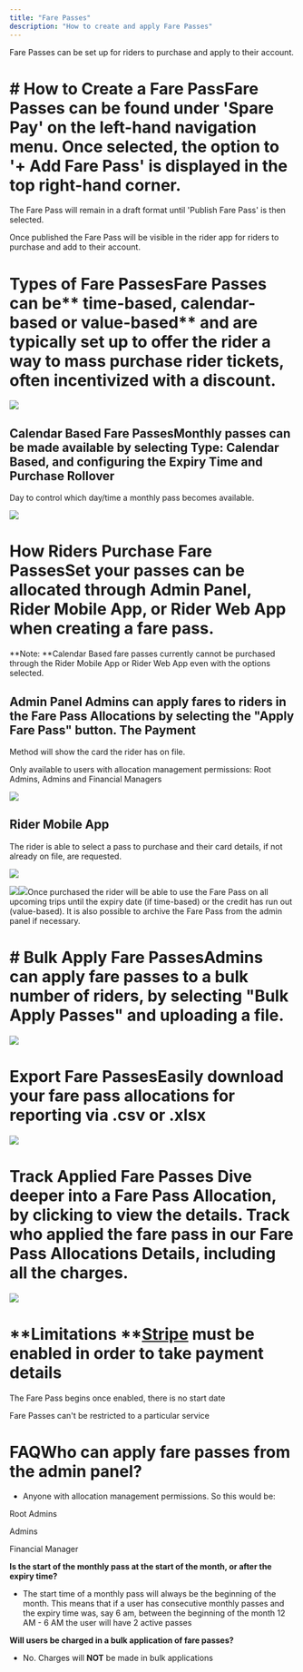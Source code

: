 ```yaml
---
title: "Fare Passes"
description: "How to create and apply Fare Passes"
---
```


Fare Passes can be set up for riders to purchase and apply to their account. 

# # **How to Create a Fare Pass**Fare Passes can be found under 'Spare Pay' on the left-hand navigation menu. Once selected, the option to '+ Add Fare Pass' is displayed in the top right-hand corner. 

The Fare Pass will remain in a draft format until 'Publish Fare Pass' is then selected.  

Once published the Fare Pass will be visible in the rider app for riders to purchase and add to their account.

# **Types of Fare Passes**Fare Passes can be** time-based, calendar-based or value-based** and are typically set up to offer the rider a way to mass purchase rider tickets, often incentivized with a discount.

![](https://downloads.intercomcdn.com/i/o/985388778/b5e25de43eb0acfd41dee3d7/image.png?expires=1753820100&signature=9174db4f0808713cb020b642e1eed5fa0087efab2a9d7ddffe727425fde348a8&req=fSgiFcF2moZXFb4f3HP0gKbBgqPYobuApCl7jgnXX2Sq1RWF2LJ2PToWfs1l%0A%2B2k%3D%0A)

## Calendar Based Fare PassesMonthly passes can be made available by selecting Type: Calendar Based, and configuring the Expiry Time and Purchase Rollover 

Day to control which day/time a monthly pass becomes available. 

![](https://downloads.intercomcdn.com/i/o/985392333/d502b23efbeffd15821e7a64/image.png?expires=1753820100&signature=67a386969d8910b37b656f73938d47af7cdc397b4cef97b451da96409db3e9a1&req=fSgiFcB8noJcFb4f3HP0gHWpf8%2BA%2Ft1UhZOrZDyAADS7HPzPsNsAvfD0Xrv3%0Ae7M%3D%0A)

# How Riders Purchase Fare PassesSet your passes can be allocated through Admin Panel, Rider Mobile App, or Rider Web App when creating a fare pass. 

**Note: **Calendar Based fare passes currently cannot be purchased through the Rider Mobile App or Rider Web App even with the options selected.

## Admin Panel Admins can apply fares to riders in the Fare Pass Allocations by selecting the "Apply Fare Pass" button. The Payment 

Method will show the card the rider has on file. 

Only available to users with allocation management permissions: Root Admins, Admins and Financial Managers

![](https://downloads.intercomcdn.com/i/o/985394373/4d458a8b61389e903dfe4f6d/image.png?expires=1753820100&signature=64b63f992e87bd9da5983dfd60149485e6fc71edb8c964f2139e93462b9a1407&req=fSgiFcB6noZcFb4f3HP0gLBYCV3qDmwCGs%2Ba2ekHkPGBbRDObplURI1XgV92%0AHcc%3D%0A)

## Rider Mobile App

The rider is able to select a pass to purchase and their card details, if not already on file, are requested.

![](https://downloads.intercomcdn.com/i/o/392015346/440a09cbab2353a6b92a5d07/Screen+Shot+2021-09-20+at+10.39.26+AM.png?expires=1753820100&signature=d40b872e58f1fc0272b5487df1e3d8061e5dd44f0fb8a2782a4261ceb5b88b2c&req=dyklFsh7noVZFb4f3HP0gNHK7DFBjMjnug2XC%2Fq6tKI4C08ZDf9pTOpSXMeV%0AtGU%3D%0A)

![](https://downloads.intercomcdn.com/i/o/392127511/09a5da414dba069687fc36b9/Screen+Shot+2021-09-20+at+2.56.10+PM.png?expires=1753820100&signature=70f62a4e4b2cee55c1f7582a0bdee1d3002ae24b1e892ff0d7957152ae05cfb1&req=dyklF8t5mIBeFb4f3HP0gMGXDBBO1jieAbVb%2BU9WOCa%2B%2F90BXUG7vp9R0CEC%0AIQ0%3D%0A)![](https://downloads.intercomcdn.com/i/o/392127582/3b8ca887a67da1b711b4425d/Screen+Shot+2021-09-20+at+2.56.17+PM.png?expires=1753820100&signature=83bf9cac6274214f2c7cdce3b3fd2d7a3074cf58319c1f2f81ab40a3936bb1a5&req=dyklF8t5mIldFb4f3HP0gJBrGhCUW9oaRu4TAPfKpi7%2BNAsT2zg9yqL%2FAyWX%0ARb0%3D%0A)Once purchased the rider will be able to use the Fare Pass on all upcoming trips until the expiry date (if time-based) or the credit has run out (value-based). It is also possible to archive the Fare Pass from the admin panel if necessary. 

# # Bulk Apply Fare PassesAdmins can apply fare passes to a bulk number of riders, by selecting "Bulk Apply Passes" and uploading a file. 

![](https://downloads.intercomcdn.com/i/o/985395573/80ecffca81067ce21823737f/image.png?expires=1753820100&signature=302b2250aab89ff5ecc46571faaa0da2111e5be1889bdfe823d9da9b1d5475b6&req=fSgiFcB7mIZcFb4f3HP0gOpUQsx5h5jvis4JzDoOrKjTqbBTddM9YWyFiL0K%0AKEw%3D%0A)

# Export Fare PassesEasily download your fare pass allocations for reporting via .csv or .xlsx 

![](https://downloads.intercomcdn.com/i/o/985396501/411a1f09244f45ff436ef419/image.png?expires=1753820100&signature=5c7bf6b3ad11bb9eeeef0a8200eab01c52da0009f1cb73c049548e4156452c5e&req=fSgiFcB4mIFeFb4f3HP0gFOGUaSF%2FdaEvfDxFKhlTZVWhpIZVS8XoOB71IGq%0A3DI%3D%0A)

# Track Applied Fare Passes Dive deeper into a Fare Pass Allocation, by clicking to view the details. Track who applied the fare pass in our Fare Pass Allocations Details, including all the charges. 

![](https://downloads.intercomcdn.com/i/o/985398194/8d73c39ad510b5758c3e10d0/image.png?expires=1753820100&signature=e390fbc76b119875699f6a3a1bdf5671c0725ce5846579cff29beaaf50757088&req=fSgiFcB2nIhbFb4f3HP0gJihZbxUrfNQQ0n4KLQo0v55el0F2xDRKbtZQF0R%0ASGE%3D%0A)

# **Limitations **[Stripe](https://help.sparelabs.com/en/articles/2934617-getting-started-with-spare-pay-for-stripe) must be enabled in order to take payment details

The Fare Pass begins once enabled, there is no start date

Fare Passes can't be restricted to a particular service

# FAQ**Who can apply fare passes from the admin panel?**

- Anyone with allocation management permissions. So this would be:

Root Admins

Admins

Financial Manager

**Is the start of the monthly pass at the start of the month, or after the expiry time?**

- The start time of a monthly pass will always be the beginning of the month. This means that if a user has consecutive monthly passes and the expiry time was, say 6 am, between the beginning of the month 12 AM - 6 AM the user will have 2 active passes

**Will users be charged in a bulk application of fare passes?**

- No. Charges will **NOT** be made in bulk applications
